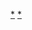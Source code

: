 {{portal box|足球|亞洲}}
{{year by category
|m=2
|c=0
|d=1
|y=8
|cat=亞洲足球
|sortkey=亞洲足球
|parent=亞洲足球賽季
|subcat=2018年亞洲體育
}}
[[Category:2018年足球|*]] 
[[Category:2018年亞洲體育|*]]